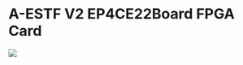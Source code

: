 = A-ESTF V2 EP4CE22Board FPGA Card =

<img src="http://land-boards.com/blwiki/images/b/b3/A-ESTF_V2_EP4CE22_Board-01.png"></img>
